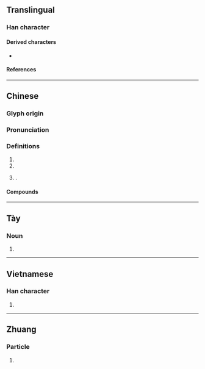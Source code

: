{{character info}}
==Translingual==

===Han character===
{{Han char|rn=38|rad=女|as=05|sn=8|four=|canj=VMNR|ids=⿰女可}}

====Derived characters====
* {{l|mul|[[𠶚]]}}

====References====
{{Han ref|kx=0257.270|dkj=06137|dj=0522.220|hdz=21035.050|uh=59B8}}

----

==Chinese==
{{zh-forms}}

===Glyph origin===
{{Han etym}}

===Pronunciation===
{{zh-pron
|m=ē,ě
|c=o2,o1
|mn=
|mc=y
|oc=y
|cat=a,pn
}}

===Definitions===
{{zh-hanzi}}

# {{zh-alt-form|婀}}
# {{zh-used2|n}}
# {{surname|zh}}.

====Compounds====
{{zh-der|妸娜|媕妸}}

----

==Tày==

===Noun===
{{head|tyz|noun|tr=a}}

# {{tyz-Nom form of|a|[[paternal aunt]]}}

----

==Vietnamese==

===Han character===
{{vi-readings|reading=ả|rs=女05}}

# {{rfdef|vi|sort=女05}}

----

==Zhuang==

===Particle===
{{za-head|particle}}

# {{za-sawndip form of|a||particle used to express question}}